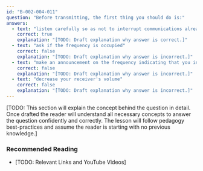```yaml
---
id: "B-002-004-011"
question: "Before transmitting, the first thing you should do is:"
answers:
  - text: "listen carefully so as not to interrupt communications already in progress"
    correct: true
    explanation: "[TODO: Draft explanation why answer is correct.]"
  - text: "ask if the frequency is occupied"
    correct: false
    explanation: "[TODO: Draft explanation why answer is incorrect.]"
  - text: "make an announcement on the frequency indicating that you intend to make a call"
    correct: false
    explanation: "[TODO: Draft explanation why answer is incorrect.]"
  - text: "decrease your receiver's volume"
    correct: false
    explanation: "[TODO: Draft explanation why answer is incorrect.]"
---
```


[TODO: This section will explain the concept behind the question in detail. Once drafted the reader will understand all necessary concepts to answer the question confidently and correctly. The lesson will follow pedagogy best-practices and assume the reader is starting with no previous knowledge.]

### Recommended Reading

- [TODO: Relevant Links and YouTube Videos]
